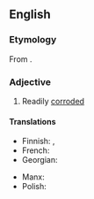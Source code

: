==English==

===Etymology===
From {{suffix|en|corrode|ible}}.

===Adjective===
{{en-adj}}

# Readily [[corrode]]d

====Translations====
{{trans-top|readily corroded}}
* Finnish: {{t+|fi|[[helposti]] [[syöpyvä]]}}, {{t+|fi|syöpyvä}}
* French: {{t+|fr|corrodable}}
* Georgian: {{t|ka|ჟანგვადი}}
{{trans-mid}}
* Manx: {{t|gv|yn-chraiughey}}
* Polish: {{t-needed|pl}}
{{trans-bottom}}